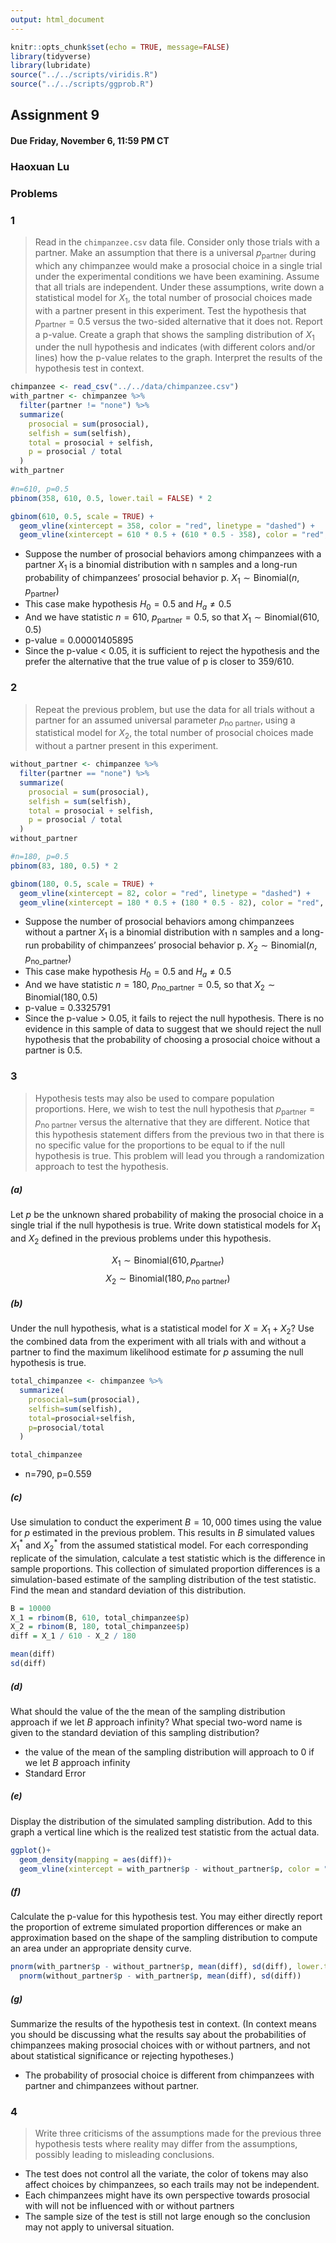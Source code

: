 ```yaml
---
output: html_document
---
```


```r
knitr::opts_chunk$set(echo = TRUE, message=FALSE)
library(tidyverse)
library(lubridate)
source("../../scripts/viridis.R")
source("../../scripts/ggprob.R")
```

## Assignment 9

#### Due Friday, November 6, 11:59 PM CT

### Haoxuan Lu


### Problems

### 1

> Read in the `chimpanzee.csv` data file.
Consider only those trials with a partner.
Make an assumption that there is a universal $p_{\text{partner}}$
during which any chimpanzee would make a prosocial choice in a single trial
under the experimental conditions we have been examining.
Assume that all trials are independent.
Under these assumptions,
write down a statistical model for $X_1$,
the total number of prosocial choices made with a partner present in this experiment.
Test the hypothesis that $p_{\text{partner}} = 0.5$ versus the two-sided alternative that it does not.
Report a p-value.
Create a graph that shows the sampling distribution of $X_1$ under the null hypothesis and indicates (with different colors and/or lines) how the p-value relates to the graph.
Interpret the results of the hypothesis test in context.

```r
chimpanzee <- read_csv("../../data/chimpanzee.csv")
with_partner <- chimpanzee %>%
  filter(partner != "none") %>%
  summarize(
    prosocial = sum(prosocial),
    selfish = sum(selfish),
    total = prosocial + selfish,
    p = prosocial / total
  )
with_partner
  
#n=610, p=0.5
pbinom(358, 610, 0.5, lower.tail = FALSE) * 2

gbinom(610, 0.5, scale = TRUE) +
  geom_vline(xintercept = 358, color = "red", linetype = "dashed") +
  geom_vline(xintercept = 610 * 0.5 + (610 * 0.5 - 358), color = "red", linetype = "dashed")

```

- Suppose the number of prosocial behaviors among chimpanzees with a partner $X_1$ is a binomial distribution with n samples and a long-run probability of chimpanzees’ prosocial behavior p.
$X_1 \sim \text{Binomial}(n, p_{\text{partner}})$
- This case make hypothesis $H_0=0.5$ and $H_a\not=0.5$
- And we have statistic $n=610$, $p_{\text{partner}}=0.5$, so that 
$X_1 \sim \text{Binomial}(610,0.5)$
- p-value = 0.00001405895
- Since the p-value < 0.05, it is sufficient to reject the hypothesis and the prefer the alternative that the true value of p is closer to 359/610.


### 2

> Repeat the previous problem, but use the data for all trials without a partner for an assumed universal parameter $p_{\text{no partner}}$,
using a statistical model for $X_2$,
the total number of prosocial choices made without a partner present
in this experiment.

```r
without_partner <- chimpanzee %>%
  filter(partner == "none") %>%
  summarize(
    prosocial = sum(prosocial),
    selfish = sum(selfish),
    total = prosocial + selfish,
    p = prosocial / total
  )
without_partner

#n=180, p=0.5
pbinom(83, 180, 0.5) * 2

gbinom(180, 0.5, scale = TRUE) +
  geom_vline(xintercept = 82, color = "red", linetype = "dashed") +
  geom_vline(xintercept = 180 * 0.5 + (180 * 0.5 - 82), color = "red", linetype = "dashed")

```

- Suppose the number of prosocial behaviors among chimpanzees without a partner $X_1$ is a binomial distribution with n samples and a long-run probability of chimpanzees’ prosocial behavior p.
$X_2 \sim \text{Binomial}(n, p_{\text{no_partner}})$
- This case make hypothesis $H_0=0.5$ and $H_a\not=0.5$
- And we have statistic $n=180$, $p_{\text{no_partner}}=0.5$, so that 
$X_2 \sim \text{Binomial}(180,0.5)$
- p-value = 0.3325791
- Since the p-value > 0.05, it fails to reject the null hypothesis. There is no evidence in this sample of data to suggest that we should reject the null hypothesis that the probability of choosing a prosocial choice without a partner is 0.5.

### 3

> Hypothesis tests may also be used to compare population proportions.
Here, we wish to test the null hypothesis that
$p_{\text{partner}} = p_{\text{no partner}}$ versus the alternative that they are different.
Notice that this hypothesis statement differs from the previous two in that there is no specific value for the proportions to be equal to if the null hypothesis is true.
This problem will lead you through a randomization approach to test the hypothesis.

##### (a)

Let $p$ be the unknown shared probability of making the prosocial choice in a single trial if the null hypothesis is true.
Write down statistical models for $X_1$ and $X_2$ defined in the previous problems under this hypothesis.

$$
X_1 \sim \text{Binomial}(610, p_{\text{partner}})
$$
$$
X_2 \sim \text{Binomial}(180, p_{\text{no partner}})
$$

##### (b)

Under the null hypothesis, what is a statistical model for $X = X_1 + X_2$?
Use the combined data from the experiment with all trials with and without a partner to find the maximum likelihood estimate for $p$ assuming the null hypothesis is true.

```r
total_chimpanzee <- chimpanzee %>%
  summarize(
    prosocial=sum(prosocial),
    selfish=sum(selfish),
    total=prosocial+selfish,
    p=prosocial/total
  )

total_chimpanzee
```

- n=790, p=0.559  

##### (c)

Use simulation to conduct the experiment $B = 10,000$ times using the value for $p$ estimated in the previous problem.
This results in $B$ simulated values $X^*_1$ and $X^*_2$ from the assumed statistical model.
For each corresponding replicate of the simulation,
calculate a test statistic which is the difference in sample proportions.
This collection of simulated proportion differences is a simulation-based estimate of the sampling distribution of the test statistic.
Find the mean and standard deviation of this distribution.
```r
B = 10000
X_1 = rbinom(B, 610, total_chimpanzee$p)
X_2 = rbinom(B, 180, total_chimpanzee$p)
diff = X_1 / 610 - X_2 / 180

mean(diff)
sd(diff)
```

##### (d)

What should the value of the the mean of the sampling distribution approach if we let $B$ approach infinity?
What special two-word name is given to the standard deviation of this sampling distribution?

- the value of the mean of the sampling distribution will approach to 0 if we let $B$ approach infinity
- Standard Error

##### (e)

Display the distribution of the simulated sampling distribution.
Add to this graph a vertical line which is the realized test statistic from the actual data.
```r
ggplot()+
  geom_density(mapping = aes(diff))+
  geom_vline(xintercept = with_partner$p - without_partner$p, color = "red")
```

##### (f)

Calculate the p-value for this hypothesis test.
You may either directly report the proportion of extreme simulated proportion differences or make an approximation based on the shape of the sampling distribution to compute an area under an appropriate density curve.

```r
pnorm(with_partner$p - without_partner$p, mean(diff), sd(diff), lower.tail = FALSE) + 
  pnorm(without_partner$p - with_partner$p, mean(diff), sd(diff))
```

##### (g)

Summarize the results of the hypothesis test in context.
(In context means you should be discussing what the results say about the probabilities of chimpanzees making prosocial choices with or without partners, and not about statistical significance or rejecting hypotheses.)

- The probability of prosocial choice is different from chimpanzees with partner and chimpanzees without partner.

### 4

> Write three criticisms of the assumptions made for the previous three hypothesis tests where reality may differ from the assumptions, possibly leading to misleading conclusions.

- The test does not control all the variate, the color of tokens may also affect choices by chimpanzees, so each trails may not be independent.
- Each chimpanzees might have its own perspective towards prosocial with will not be influenced with or without partners
- The sample size of the test is still not large enough so the conclusion may not apply to universal situation.
